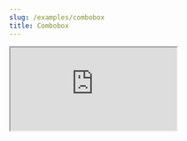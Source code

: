 ```yaml
---
slug: /examples/combobox
title: Combobox
---
```


<iframe
  src="https://codesandbox.io/embed/slate-plugins-combobox-8kwnd?autoresize=1&fontsize=16&theme=dark"
  style={{
    width: '100%',
    height: '80vh',
    border: 0,
    borderRadius: '8px',
    overflow: 'hidden',
  }}
  title="Slate Plugins Playground"
  allow="accelerometer; ambient-light-sensor; camera; encrypted-media; geolocation; gyroscope; hid; microphone; midi; payment; usb; vr; xr-spatial-tracking"
  sandbox="allow-forms allow-modals allow-popups allow-presentation allow-same-origin allow-scripts"
/>

<!-- ```ts live -->
<!-- () => { -->
<!--   const id = 'combobox'; -->

<!--   const componentsCombobox = { -->
<!--     ...components, -->
<!--     [ELEMENT_TAG]: TagElement, -->
<!--   }; -->

<!--   const optionsCombobox = createSlatePluginsOptions({ -->
<!--     [ELEMENT_TAG]: {}, -->
<!--   }); -->

<!--   // Handle multiple combobox -->
<!--   const useComboboxOnChange = () => { -->
<!--     const editor = useStoreEditorRef(id); -->

<!--     const tagOnChange = useTagOnChange(editor, MENTIONABLES); -->
<!--     const isOpen = useComboboxIsOpen(); -->
<!--     const closeMenu = useComboboxStore((state) => state.closeMenu); -->

<!--     return useCallback( -->
<!--       () => () => { -->
<!--         let changed = false; -->
<!--         changed = tagOnChange(); -->

<!--         if (changed) return; -->

<!--         if (!changed && isOpen) { -->
<!--           closeMenu(); -->
<!--         } -->
<!--       }, -->
<!--       [closeMenu, isOpen, tagOnChange] -->
<!--     ); -->
<!--   }; -->

<!--   // Handle multiple combobox -->
<!--   const ComboboxContainer = () => { -->
<!--     useComboboxControls(); -->

<!--     return <TagCombobox />; -->
<!--   }; -->

<!--   const Editor = () => { -->
<!--     const comboboxOnChange = useComboboxOnChange(); -->

<!--     const tagOnSelect = useTagOnSelectItem(); -->

<!--     // Handle multiple combobox -->
<!--     const comboboxOnKeyDown = useComboboxOnKeyDown({ -->
<!--       onSelectItem: tagOnSelect, -->
<!--     }); -->

<!--     const plugins = useMemo( -->
<!--       () => [ -->
<!--         createReactPlugin(), -->
<!--         createHistoryPlugin(), -->
<!--         createTagPlugin(), -->
<!--         { -->
<!--           onChange: comboboxOnChange, -->
<!--           onKeyDown: comboboxOnKeyDown, -->
<!--         }, -->
<!--       ], -->
<!--       [comboboxOnChange, comboboxOnKeyDown] -->
<!--     ); -->

<!--     return ( -->
<!--       <SlatePlugins -->
<!--         id={id} -->
<!--         plugins={plugins} -->
<!--         components={componentsCombobox} -->
<!--         options={optionsCombobox} -->
<!--         editableProps={editableProps} -->
<!--         initialValue={initialValueCombobox} -->
<!--       > -->
<!--         <ComboboxContainer /> -->
<!--       </SlatePlugins> -->
<!--     ); -->
<!--   }; -->

<!--   return <Editor /> -->
<!-- } -->
<!-- ``` -->